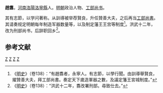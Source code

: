 '''趙翥'''，[[河南|河南]][[洛陽|洛陽]][[洛寧縣|洛寧縣]]人。[[明朝|明朝]]政治人物、[[工部尚书|工部尚书]]。

其有志節，以学问著称。从訓導被举荐賢良，升任贊善大夫，之后再当[[工部尚書|工部尚書]]。其请奏规定明朝每年制造军器数量等，以及制定藩王王宫等制度<ref>《[[明史|明史]]》（卷138）：“有趙翥者，永寧人。有志節，以學行聞。由訓導舉賢良，擢贊善大夫，拜工部尚書。奏定天下歲造軍器之數，及議定籓王宮城制度。”</ref>。洪武十二年，改为刑部尚书，后辞职回乡<ref>《[[明史|明史]]》（卷138）：“洪武十二年，翥改署刑部。尋致仕去。”</ref>。

==参考文献==
{{wikisource|明史/卷138}}
<div class="references-small">
<references />
</div>

{{明朝人物小作品}}

[[Category:明朝工部尚書|Z]]
[[Category:明朝刑部尚書|Z]]
[[Category:洛寧人|Z]]
[[Category:趙姓|Z]]